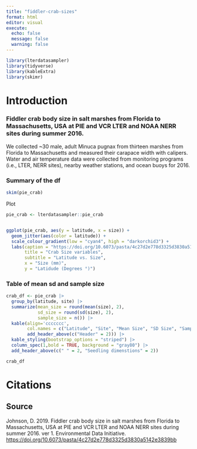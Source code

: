 ```yaml
---
title: "fiddler-crab-sizes"
format: html
editor: visual
execute: 
  echo: false
  message: false
  warning: false
---
```


```r
library(lterdatasampler)
library(tidyverse)
library(kableExtra)
library(skimr)

```

# Introduction

### **Fiddler crab body size in salt marshes from Florida to Massachusetts, USA at PIE and VCR LTER and NOAA NERR sites during summer 2016.**

We collected \~30 male, adult Minuca pugnax from thirteen marshes from Florida to Massachusetts and measured their carapace width with calipers. Water and air temperature data were collected from monitoring programs (i.e., LTER, NERR sites), nearby weather stations, and ocean buoys for 2016.

### Summary of the df

```r
skim(pie_crab)
```

Plot

```r

pie_crab <- lterdatasampler::pie_crab


ggplot(pie_crab, aes(y = latitude, x = size)) +
  geom_jitter(aes(color = latitude)) +
  scale_colour_gradient(low = "cyan4", high = "darkorchid3") +
  labs(caption = "https://doi.org/10.6073/pasta/4c27d2e778d3325d3830a5142e3839bb",
       title = "Crab Size variables",
       subtitle = "Latitude vs. Size",
       x = "Size (mm)",
       y = "Latidude (Degrees °)")

```

### Table of mean sd and sample size

```r
crab_df <- pie_crab |> 
  group_by(latitude, site) |> 
  summarize(mean_size = round(mean(size), 2), 
            sd_size = round(sd(size), 2),
            sample_size = n()) |> 
  kable(align='ccccccc',
        col.names = c("Latitude", "Site", "Mean Size", "SD Size", "Sample Size"),
        add_header_above(c("Header" = 2))) |> 
  kable_styling(bootstrap_options = "striped") |> 
  column_spec(1,bold = TRUE, background = "gray80") |> 
  add_header_above(c(" " = 2, "Seedling dimenstions" = 2))

crab_df
```

# Citations

## Source

Johnson, D. 2019. Fiddler crab body size in salt marshes from Florida to Massachusetts, USA at PIE and VCR LTER and NOAA NERR sites during summer 2016. ver 1. Environmental Data Initiative. <https://doi.org/10.6073/pasta/4c27d2e778d3325d3830a5142e3839bb>

